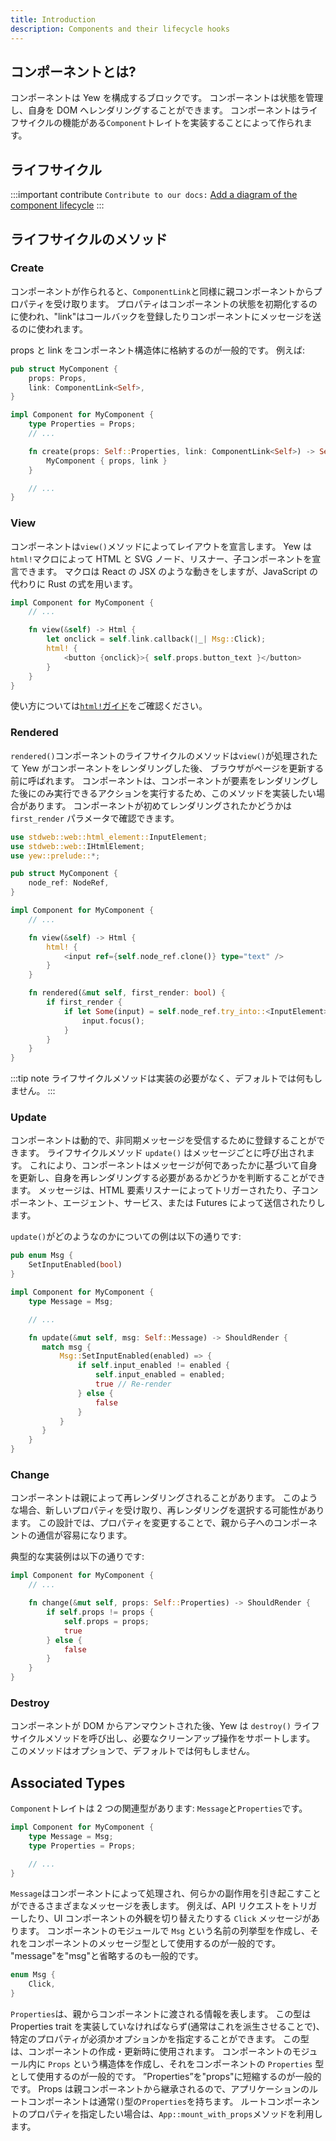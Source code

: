 ```yaml
---
title: Introduction
description: Components and their lifecycle hooks
---
```


## コンポーネントとは?

コンポーネントは Yew を構成するブロックです。
コンポーネントは状態を管理し、自身を DOM へレンダリングすることができます。
コンポーネントはライフサイクルの機能がある`Component`トレイトを実装することによって作られます。

## ライフサイクル

:::important contribute
`Contribute to our docs:` [Add a diagram of the component lifecycle](https://github.com/yewstack/docs/issues/22)
:::

## ライフサイクルのメソッド

### Create

コンポーネントが作られると、`ComponentLink`と同様に親コンポーネントからプロパティを受け取ります。
プロパティはコンポーネントの状態を初期化するのに使われ、"link"はコールバックを登録したりコンポーネントにメッセージを送るのに使われます。

props と link をコンポーネント構造体に格納するのが一般的です。
例えば:

```rust
pub struct MyComponent {
    props: Props,
    link: ComponentLink<Self>,
}

impl Component for MyComponent {
    type Properties = Props;
    // ...

    fn create(props: Self::Properties, link: ComponentLink<Self>) -> Self {
        MyComponent { props, link }
    }

    // ...
}
```

### View

コンポーネントは`view()`メソッドによってレイアウトを宣言します。
Yew は`html!`マクロによって HTML と SVG ノード、リスナー、子コンポーネントを宣言できます。
マクロは React の JSX のような動きをしますが、JavaScript の代わりに Rust の式を用います。

```rust
impl Component for MyComponent {
    // ...

    fn view(&self) -> Html {
        let onclick = self.link.callback(|_| Msg::Click);
        html! {
            <button {onclick}>{ self.props.button_text }</button>
        }
    }
}
```

使い方については[`html!`ガイド](html.md)をご確認ください。

### Rendered

`rendered()`コンポーネントのライフサイクルのメソッドは`view()`が処理されたて Yew がコンポーネントをレンダリングした後、
ブラウザがページを更新する前に呼ばれます。
コンポーネントは、コンポーネントが要素をレンダリングした後にのみ実行できるアクションを実行するため、このメソッドを実装したい場合があります。
コンポーネントが初めてレンダリングされたかどうかは `first_render` パラメータで確認できます。

```rust
use stdweb::web::html_element::InputElement;
use stdweb::web::IHtmlElement;
use yew::prelude::*;

pub struct MyComponent {
    node_ref: NodeRef,
}

impl Component for MyComponent {
    // ...

    fn view(&self) -> Html {
        html! {
            <input ref={self.node_ref.clone()} type="text" />
        }
    }

    fn rendered(&mut self, first_render: bool) {
        if first_render {
            if let Some(input) = self.node_ref.try_into::<InputElement>() {
                input.focus();
            }
        }
    }
}
```

:::tip note
ライフサイクルメソッドは実装の必要がなく、デフォルトでは何もしません。
:::

### Update

コンポーネントは動的で、非同期メッセージを受信するために登録することができます。
ライフサイクルメソッド `update()` はメッセージごとに呼び出されます。
これにより、コンポーネントはメッセージが何であったかに基づいて自身を更新し、自身を再レンダリングする必要があるかどうかを判断することができます。
メッセージは、HTML 要素リスナーによってトリガーされたり、子コンポーネント、エージェント、サービス、または Futures によって送信されたりします。

`update()`がどのようなのかについての例は以下の通りです:

```rust
pub enum Msg {
    SetInputEnabled(bool)
}

impl Component for MyComponent {
    type Message = Msg;

    // ...

    fn update(&mut self, msg: Self::Message) -> ShouldRender {
       match msg {
           Msg::SetInputEnabled(enabled) => {
               if self.input_enabled != enabled {
                   self.input_enabled = enabled;
                   true // Re-render
               } else {
                   false
               }
           }
       }
    }
}
```

### Change

コンポーネントは親によって再レンダリングされることがあります。
このような場合、新しいプロパティを受け取り、再レンダリングを選択する可能性があります。
この設計では、プロパティを変更することで、親から子へのコンポーネントの通信が容易になります。

典型的な実装例は以下の通りです:

```rust
impl Component for MyComponent {
    // ...

    fn change(&mut self, props: Self::Properties) -> ShouldRender {
        if self.props != props {
            self.props = props;
            true
        } else {
            false
        }
    }
}
```

### Destroy

コンポーネントが DOM からアンマウントされた後、Yew は `destroy()` ライフサイクルメソッドを呼び出し、必要なクリーンアップ操作をサポートします。
このメソッドはオプションで、デフォルトでは何もしません。

## Associated Types

`Component`トレイトは 2 つの関連型があります: `Message`と`Properties`です。

```rust
impl Component for MyComponent {
    type Message = Msg;
    type Properties = Props;

    // ...
}
```

`Message`はコンポーネントによって処理され、何らかの副作用を引き起こすことができるさまざまなメッセージを表します。
例えば、API リクエストをトリガーしたり、UI コンポーネントの外観を切り替えたりする `Click` メッセージがあります。
コンポーネントのモジュールで `Msg` という名前の列挙型を作成し、それをコンポーネントのメッセージ型として使用するのが一般的です。
"message"を"msg"と省略するのも一般的です。

```rust
enum Msg {
    Click,
}
```

`Properties`は、親からコンポーネントに渡される情報を表します。
この型は Properties trait を実装していなければならず\(通常はこれを派生させることで\)、特定のプロパティが必須かオプションかを指定することができます。
この型は、コンポーネントの作成・更新時に使用されます。
コンポーネントのモジュール内に `Props` という構造体を作成し、それをコンポーネントの `Properties` 型として使用するのが一般的です。
”Properties”を"props"に短縮するのが一般的です。
Props は親コンポーネントから継承されるので、アプリケーションのルートコンポーネントは通常`()`型の`Properties`を持ちます。
ルートコンポーネントのプロパティを指定したい場合は、`App::mount_with_props`メソッドを利用します。
